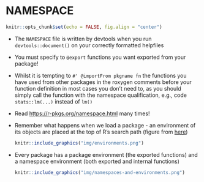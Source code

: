 # NAMESPACE

```r
knitr::opts_chunk$set(echo = FALSE, fig.align = "center")
```
  
- The `NAMESPACE` file is written by devtools when you run `devtools::document()` on your correctly formatted helpfiles
- You must specify to `@export` functions you want exported from your package!
- Whilst it is tempting to `#' @importFrom pkgname fn` the functions you have used from other packages in the roxygen comments before your function definition in most cases you don't need to, as you should simply call the function with the namespace qualification, e.g., code `stats::lm(...)` instead of `lm()`
- Read <https://r-pkgs.org/namespace.html> many times!
- Remember what happens when we load a package - an environment of its objects are placed at the top of R's search path (figure from [here](https://adv-r.hadley.nz/environments.html#special-environments))  
  ```r
  knitr::include_graphics("img/environments.png")
  ```
- Every package has a package environment (the exported functions) and a namespace environment (both exported and internal functions)
  ```r
  knitr::include_graphics("img/namespaces-and-environments.png")
  ```
